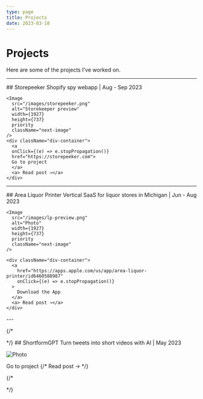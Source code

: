 ```yaml
---
type: page
title: Projects
date: 2023-03-18
---
```


# Projects

Here are some of the projects I've worked on. 


---

<Link href="/posts/storepeeker">
  <div style={{ cursor: 'pointer' }}>
    ## Storepeeker
    Shopify spy webapp | Aug - Sep 2023
    
    <Image
      src="/images/storepeeker.png"
      alt="Storekeeper preview"
      width={1927}
      height={737}
      priority
      className="next-image"
    />
    <div className="div-container">
      <a 
      onClick={(e) => e.stopPropagation()}
      href="https://storepeeker.com"> 
      Go to project
      </a>
      <a> Read post →</a>
    </div>
  </div>
</Link>



---

<Link href="/posts/area-lp">
  <div style={{ cursor: 'pointer' }}>
    ## Area Liquor Printer
    Vertical SaaS for liquor stores in Michigan | Jun - Aug 2023

    <Image
      src="/images/lp-preview.png"
      alt="Photo"
      width={1927}
      height={737}
      priority
      className="next-image"
    />

    <div className="div-container">
      <a 
        href="https://apps.apple.com/us/app/area-liquor-printer/id6460588987"
        onClick={(e) => e.stopPropagation()}
      > 
        Download the App
      </a>
      <a> Read post →</a>
    </div>
  </div>
</Link>
---

{/* <Link href="/posts/shortformgpt">
  <div style={{ cursor: 'pointer' }}> */}
## ShortformGPT
Turn tweets into short videos with AI | May 2023

  <Image
      src="/images/sfgpt-1.png"
      alt="Photo"
      width={2172}
      height={1484}
      className="next-image"
    />

<div className="div-container">
  <Link href="https://shortformgpt.com/"> Go to project</Link>
  {/* <a > Read post →</a> */}
</div>

  {/* </div>
</Link> */}

